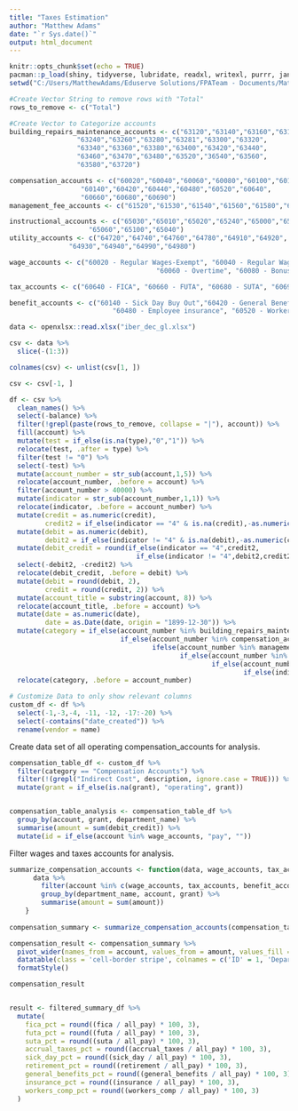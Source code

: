 ---
title: "Taxes Estimation"
author: "Matthew Adams"
date: "`r Sys.date()`"
output: html_document
---

```{r setup, include=FALSE}
knitr::opts_chunk$set(echo = TRUE)
pacman::p_load(shiny, tidyverse, lubridate, readxl, writexl, purrr, janitor, DT)
setwd("C:/Users/MatthewAdams/Eduserve Solutions/FPATeam - Documents/Matthew Adams/CSUSA Projects/General Ledger Demo")
```

```{r cars}
#Create Vector String to remove rows with "Total"
rows_to_remove <- c("Total")

#Create Vector to Categorize accounts
building_repairs_maintenance_accounts <- c("63120","63140","63160","63180","63200","63220",
                 "63240","63260","63280","63281","63300","63320",
                 "63340","63360","63380","63400","63420","63440",
                 "63460","63470","63480","63520","36540","63560",
                 "63580","63720")

compensation_accounts <- c("60020","60040","60060","60080","60100","60120",
                  "60140","60420","60440","60480","60520","60640",
                  "60660","60680","60690")
management_fee_accounts <- c("61520","61530","61540","61560","61580","61620")

instructional_accounts <- c("65030","65010","65020","65240","65000","65041",
                    "65060","65100","65040")
utility_accounts <- c("64720","64740","64760","64780","64910","64920",
               "64930","64940","64990","64980")

wage_accounts <- c("60020 - Regular Wages-Exempt", "60040 - Regular Wages-Non-Exempt",
                                     "60060 - Overtime", "60080 - Bonus", "60100 - 10 Month Accrual", "60120 - Stipend")

tax_accounts <- c("60640 - FICA", "60660 - FUTA", "60680 - SUTA", "60690 - 10 Month Accrual Payroll Taxes")

benefit_accounts <- c("60140 - Sick Day Buy Out","60420 - General Benefits", "60440 - 401(k) Match", 
                          "60480 - Employee insurance", "60520 - Workers Compensation")


```

```{r pressure, echo=FALSE}
data <- openxlsx::read.xlsx("iber_dec_gl.xlsx")

csv <- data %>% 
  slice(-(1:3))

colnames(csv) <- unlist(csv[1, ])

csv <- csv[-1, ]

df <- csv %>% 
  clean_names() %>% 
  select(-balance) %>%
  filter(!grepl(paste(rows_to_remove, collapse = "|"), account)) %>% 
  fill(account) %>% 
  mutate(test = if_else(is.na(type),"0","1")) %>% 
  relocate(test, .after = type) %>% 
  filter(test != "0") %>% 
  select(-test) %>% 
  mutate(account_number = str_sub(account,1,5)) %>% 
  relocate(account_number, .before = account) %>% 
  filter(account_number > 40000) %>% 
  mutate(indicator = str_sub(account_number,1,1)) %>% 
  relocate(indicator, .before = account_number) %>% 
  mutate(credit = as.numeric(credit),
         credit2 = if_else(indicator == "4" & is.na(credit),-as.numeric(debit), credit)) %>% 
  mutate(debit = as.numeric(debit),
         debit2 = if_else(indicator != "4" & is.na(debit),-as.numeric(credit), debit)) %>%
  mutate(debit_credit = round(if_else(indicator == "4",credit2,
                                if_else(indicator != "4",debit2,credit2)), 2)) %>%
  select(-debit2, -credit2) %>% 
  relocate(debit_credit, .before = debit) %>% 
  mutate(debit = round(debit, 2),
         credit = round(credit, 2)) %>%
  mutate(account_title = substring(account, 8)) %>% 
  relocate(account_title, .before = account) %>% 
  mutate(date = as.numeric(date), 
         date = as.Date(date, origin = "1899-12-30")) %>% 
  mutate(category = if_else(account_number %in% building_repairs_maintenance_accounts,"Building R&M",
                            if_else(account_number %in% compensation_accounts, "Compensation Accounts",
                                    ifelse(account_number %in% management_fee_accounts, "Management Fees",
                                           if_else(account_number %in% instructional_accounts, "Instructional Accounts",
                                                   if_else(account_number %in% utility_accounts, "Utility Accounts",
                                                           if_else(indicator == "4","Revenue Accounts",""))))))) %>% 
  relocate(category, .before = account_number)

# Customize Data to only show relevant columns
custom_df <- df %>% 
  select(-1,-3,-4, -11, -12, -17:-20) %>% 
  select(-contains("date_created")) %>% 
  rename(vendor = name)
```
Create data set of all operating compensation_accounts for analysis. 
```{r }
compensation_table_df <- custom_df %>% 
  filter(category == "Compensation Accounts") %>%
  filter(!(grepl("Indirect Cost", description, ignore.case = TRUE))) %>% # remove indirect cost lines from data
  mutate(grant = if_else(is.na(grant), "operating", grant))


compensation_table_analysis <- compensation_table_df %>%
  group_by(account, grant, department_name) %>% 
  summarise(amount = sum(debit_credit)) %>% 
  mutate(id = if_else(account %in% wage_accounts, "pay", ""))

```
Filter wages and taxes accounts for analysis. 
```{r }
summarize_compensation_accounts <- function(data, wage_accounts, tax_accounts, benefit_accounts) {
      data %>%
        filter(account %in% c(wage_accounts, tax_accounts, benefit_accounts)) %>%
        group_by(department_name, account, grant) %>%
        summarise(amount = sum(amount))
    }
    
compensation_summary <- summarize_compensation_accounts(compensation_table_analysis, wage_accounts, tax_accounts, benefit_accounts)

compensation_result <- compensation_summary %>%
  pivot_wider(names_from = account, values_from = amount, values_fill = 0) %>% 
  datatable(class = 'cell-border stripe', colnames = c('ID' = 1, 'Department' = 2, 'Fund Source' = 3)) %>% 
  formatStyle()

compensation_result
```

```{r benefits}

```

```{r }
result <- filtered_summary_df %>%
  mutate(
    fica_pct = round((fica / all_pay) * 100, 3),
    futa_pct = round((futa / all_pay) * 100, 3),
    suta_pct = round((suta / all_pay) * 100, 3),
    accrual_taxes_pct = round((accrual_taxes / all_pay) * 100, 3),
    sick_day_pct = round((sick_day / all_pay) * 100, 3),
    retirement_pct = round((retirement / all_pay) * 100, 3),
    general_benefits_pct = round((general_benefits / all_pay) * 100, 3),
    insurance_pct = round((insurance / all_pay) * 100, 3),
    workers_comp_pct = round((workers_comp / all_pay) * 100, 3)
  )


```


